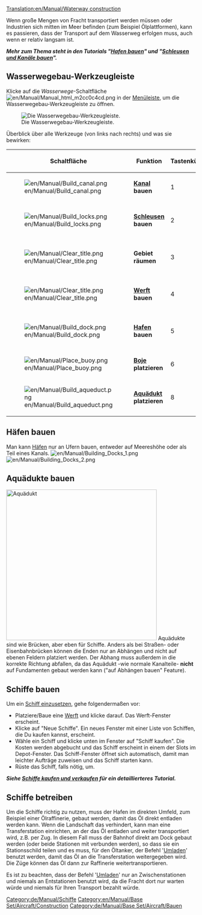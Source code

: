 [[Translation:en/Manual/Waterway construction]]
{{de/Übersetzung|en/Manual/Waterway construction|99}}
{{de/Inhaltsverzeichnis}}

Wenn große Mengen von Fracht transportiert werden müssen oder Industrien sich mitten im Meer befinden (zum Beispiel Ölplattformen), kann es passieren, dass der Transport auf dem Wasserweg erfolgen muss, auch wenn er relativ langsam ist.

'''''Mehr zum Thema steht in den Tutorials "[[de/Manual/Hafen bauen|Hafen bauen]]" und "[[de/Manual/Schleusen und Kanäle bauen|Schleusen und Kanäle bauen]]".'''''

==Wasserwegebau-Werkzeugleiste==
Klicke auf die ''Wasserwege''-Schaltfläche [[File:en/Manual/Manual html m2cc0c4cd.png]] in der [[de/Manual/Spieloberfläche|Menüleiste]], um die Wasserwegebau-Werkzeugleiste zu öffnen.

[[File:en/Manual/Dock toolbar.png|none|frame|Die Wasserwegebau-Werkzeugleiste.]]

Überblick über alle Werkzeuge (von links nach rechts) und was sie bewirken:

{| {{en/Wikitable}}
|- style="background:#efefef"
!Schaltfläche
!width='160'|Funktion
!Tastenkürzel
!Beschreibung
|-
|[[File:en/Manual/Build canal.png]]||'''[[de/Kanal|Kanal]] bauen'''||1
|Hebt einen künstlichen [[de/Manual/Schleusen und Kanäle bauen|Wasserweg]] für Schiffe aus.
|-
|[[File:en/Manual/Build locks.png]]||'''[[de/Schleusen|Schleusen]] bauen'''||2
|Baut [[de/Manual/Schleusen und Kanäle bauen|Schleusen]] zum Überwinden von Höhenunterschieden.
|-
|[[File:en/Manual/Clear title.png]]||'''Gebiet räumen'''||3
|Räumt ein Feld vollständig. Nicht auf jedes Feld anwendbar. 
|-
|[[File:en/Manual/Clear title.png]]||'''[[de/Depots|Werft]] bauen'''||4
|Baut [[de/Manual/Werft bauen|Werften]], in denen Schiffe gewartet und gekauft werden können. 
|-
|[[File:en/Manual/Build dock.png]]||'''[[de/Hafen|Hafen]] bauen'''||5
|Baut [[de/Manual/Hafen bauen|Häfen]], an denen Schiffe gelöscht und beladen werden können.
|-
|[[File:en/Manual/Place buoy.png]]||'''[[de/Boje|Boje]] platzieren'''||6
|Platziert [[de/Manual/Positionsbojen platzieren|Bojen]].
|-
|[[File:en/Manual/Build aqueduct.png]]||'''[[de/Aquädukt|Aquädukt]] platzieren'''||8
|Baut [[de/Archive/Unmapped/Aquäduktbau|Aquädukte]]. (seit [[en/Archive/OpenTTD/OpenTTD 0.7.0]])
|}

==Häfen bauen==
Man kann [[de/Hafen|Häfen]] nur an Ufern bauen, entweder auf Meereshöhe oder als Teil eines Kanals.
[[File:en/Manual/Building Docks 1.png|left]] [[File:en/Manual/Building Docks 2.png]]

==Aquädukte bauen==
[[File:en/Manual/Aqueduct.png|thumb|400px|Aquädukt]]
Aquädukte sind wie Brücken, aber eben für Schiffe. Anders als bei Straßen- oder Eisenbahnbrücken können die Enden nur an Abhängen und nicht auf ebenen Feldern platziert werden. Der Abhang muss außerdem in die korrekte Richtung abfallen, da das Aquädukt -wie normale Kanalteile- '''nicht''' auf Fundamenten gebaut werden kann ("auf Abhängen bauen" Feature).<br style="clear:both;">

==Schiffe bauen==
Um ein [[de/Manual/Schiffe kaufen und verkaufen|Schiff einzusetzen]], gehe folgendermaßen vor:
*Platziere/Baue eine [[de/Manual/Depot|Werft]] und klicke darauf. Das Werft-Fenster erscheint. 
*Klicke auf "Neue Schiffe". Ein neues Fenster mit einer Liste von Schiffen, die Du kaufen kannst, erscheint. 
*Wähle ein Schiff und klicke unten im Fenster auf "Schiff kaufen". Die Kosten werden abgebucht und das Schiff erscheint in einem der Slots im Depot-Fenster. Das Schiff-Fenster öffnet sich automatisch, damit man leichter Aufträge zuweisen und das Schiff starten kann. 
*Rüste das Schiff, falls nötig, um.

'''''Siehe [[de/Manual/Schiffe kaufen und verkaufen|Schiffe kaufen und verkaufen]] für ein detaillierteres Tutorial.'''''

==Schiffe betreiben==
Um die Schiffe richtig zu nutzen, muss der Hafen im direkten Umfeld, zum Beispiel einer Ölraffinerie, gebaut werden, damit das Öl direkt entladen werden kann. Wenn die Landschaft das verhindert, kann man eine Transferstation einrichten, an der das Öl entladen und weiter transportiert wird, z.B. per Zug. In diesem Fall muss der Bahnhof direkt am Dock gebaut werden (oder beide Stationen mit {{en/Keypress|Strg}} verbunden werden), so dass sie ein Stationsschild teilen und es muss, für den Öltanker, der Befehl '[[de/Manual/Aufträge#umladen|Umladen]]' benutzt werden, damit das Öl an die Transferstation weitergegeben wird. Die Züge können das Öl dann zur Raffinerie  weitertransportieren.

Es ist zu beachten, dass der Befehl '[[de/Manual/Aufträge#umladen|Umladen]]' nur an Zwischenstationen und niemals an Entstationen benutzt wird, da die Fracht dort nur warten würde und niemals für Ihren Transport bezahlt würde.

[[Category:de/Manual/Schiffe]]
[[Category:en/Manual/Base Set/Aircraft/Construction]]
[[Category:de/Manual/Base Set/Aircraft/Bauen]]